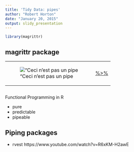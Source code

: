 ```yaml
---
title: 'Tidy Data: pipes'
author: "Robert Horton"
date: "January 20, 2015"
output: slidy_presentation
---
```


```r
library(magrittr)
```
## magrittr package

<table>
<tr><td>
!["Ceci n'est pas un pipe](http://upload.wikimedia.org/wikipedia/en/b/b9/MagrittePipe.jpg)
</td><td>
[%>%](http://cran.r-project.org/web/packages/magrittr/vignettes/magrittr.html)

</td></tr>
</table>

##
Functional Programming in R

* pure
* predictable
* pipeable

## Piping packages

* rvest
https://www.youtube.com/watch?v=R6xKM-H2awE
